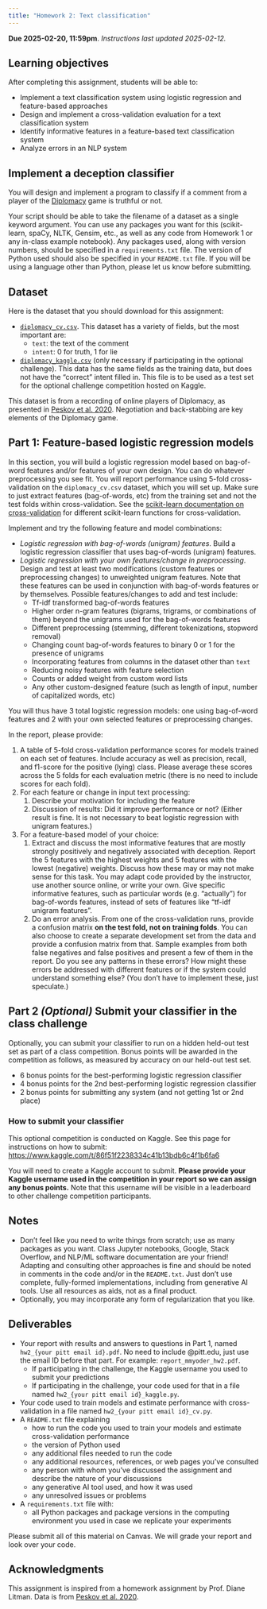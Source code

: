 ```yaml
---
title: "Homework 2: Text classification"
---
```


**Due 2025-02-20, 11:59pm**. *Instructions last updated 2025-02-12.*

## Learning objectives
After completing this assignment, students will be able to:

* Implement a text classification system using logistic regression and feature-based approaches
* Design and implement a cross-validation evaluation for a text classification system
* Identify informative features in a feature-based text classification system
* Analyze errors in an NLP system


## Implement a deception classifier
You will design and implement a program to classify if a comment from a player of the [Diplomacy](https://en.wikipedia.org/wiki/Diplomacy_(game)) game is truthful or not. 

Your script should be able to take the filename of a dataset as a single keyword argument.
You can use any packages you want for this (scikit-learn, spaCy, NLTK, Gensim, etc., as well as any code from Homework 1 or any in-class example notebook). Any packages used, along with version numbers, should be specified in a `requirements.txt` file. The version of Python used should also be specified in your `README.txt` file. If you will be using a language other than Python, please let us know before submitting. 

## Dataset
Here is the dataset that you should download for this assignment:

* [`diplomacy_cv.csv`](hw2/diplomacy_cv.csv). This dataset has a variety of fields, but the most important are:
	* `text`: the text of the comment
	* `intent`: 0 for truth, 1 for lie
* [`diplomacy_kaggle.csv`](hw2/diplomacy_kaggle.csv) (only necessary if participating in the optional challenge). This data has the same fields as the training data, but does not have the "correct" intent filled in. This file is to be used as a test set for the optional challenge competition hosted on Kaggle.

This dataset is from a recording of online players of Diplomacy, as presented in [Peskov et al. 2020](https://aclanthology.org/2020.acl-main.353/). Negotiation and back-stabbing are key elements of the Diplomacy game.

## Part 1: Feature-based logistic regression models
In this section, you will build a logistic regression model based on bag-of-word features and/or features of your own design. You can do whatever preprocessing you see fit. You will report performance using 5-fold cross-validation on the `diplomacy_cv.csv` dataset, which you will set up. Make sure to just extract features (bag-of-words, etc) from the training set and not the test folds within cross-validation.
See the [scikit-learn documentation on cross-validation](https://scikit-learn.org/stable/modules/cross_validation.html) for different scikit-learn functions for cross-validation. 

Implement and try the following feature and model combinations:

* *Logistic regression with bag-of-words (unigram) features*. Build a logistic regression classifier that uses bag-of-words (unigram) features.
* *Logistic regression with your own features/change in preprocessing*. Design and test at least two modifications (custom features or preprocessing changes) to unweighted unigram features. Note that these features can be used in conjunction with bag-of-words features or by themselves. Possible features/changes to add and test include:
	* Tf-idf transformed bag-of-words features
	* Higher order n-gram features (bigrams, trigrams, or combinations of them) beyond the unigrams used for the bag-of-words features
	* Different preprocessing (stemming, different tokenizations, stopword removal)
	* Changing count bag-of-words features to binary 0 or 1 for the presence of unigrams
	* Incorporating features from columns in the dataset other than `text`
	* Reducing noisy features with feature selection
	* Counts or added weight from custom word lists
	* Any other custom-designed feature (such as length of input, number of capitalized words, etc)

You will thus have 3 total logistic regression models: one using bag-of-word features and 2 with your own selected features or preprocessing changes.

In the report, please provide:

1. A table of 5-fold cross-validation performance scores for models trained on each set of features. Include accuracy as well as precision, recall, and f1-score for the positive (lying) class. Please average these scores across the 5 folds for each evaluation metric (there is no need to include scores for each fold).
1. For each feature or change in input text processing:
	1. Describe your motivation for including the feature
	1. Discussion of results: Did it improve performance or not? (Either result is fine. It is not necessary to beat logistic regression with unigram features.)
1. For a feature-based model of your choice:
	1. Extract and discuss the most informative features that are mostly strongly positively and negatively associated with deception. Report the 5 features with the highest weights and 5 features with the lowest (negative) weights. Discuss how these may or may not make sense for this task. You may adapt code provided by the instructor, use another source online, or write your own. Give specific informative features, such as particular words (e.g. "actually") for bag-of-words features, instead of sets of features like "tf-idf unigram features".
	1. Do an error analysis. From one of the cross-validation runs, provide a confusion matrix **on the test fold, not on training folds**. You can also choose to create a separate development set from the data and provide a confusion matrix from that. Sample examples from both false negatives and false positives and present a few of them in the report. Do you see any patterns in these errors? How might these errors be addressed with different features or if the system could understand something else? (You don’t have to implement these, just speculate.)


## Part 2 *(Optional)* Submit your classifier in the class challenge
Optionally, you can submit your classifier to run on a hidden held-out test set as part of a class competition. Bonus points will be awarded in the competition as follows, as measured by accuracy on our held-out test set.

* 6 bonus points for the best-performing logistic regression classifier
* 4 bonus points for the 2nd best-performing logistic regression classifier
* 2 bonus points for submitting any system (and not getting 1st or 2nd place)

### How to submit your classifier
This optional competition is conducted on Kaggle. See this page for instructions on how to submit: <https://www.kaggle.com/t/86f51f2238334c41b13bdb6c4f1b6fa6>

You will need to create a Kaggle account to submit. **Please provide your Kaggle username used in the competition in your report so we can assign any bonus points.** Note that this username will be visible in a leaderboard to other challenge competition participants.

## Notes

* Don't feel like you need to write things from scratch; use as many packages as you want. Class Jupyter notebooks, Google, Stack Overflow, and NLP/ML software documentation are your friend! Adapting and consulting other approaches is fine and should be noted in comments in the code and/or in the `README.txt`. Just don't use complete, fully-formed implementations, including from generative AI tools. Use all resources as aids, not as a final product.
* Optionally, you may incorporate any form of regularization that you like.


## Deliverables

* Your report with results and answers to questions in Part 1, named `hw2_{your pitt email id}.pdf`. No need to include @pitt.edu, just use the email ID before that part. For example: `report_mmyoder_hw2.pdf`.
	* If participating in the challenge, the Kaggle username you used to submit your predictions
	* If participating in the challenge, your code used for that in a file named `hw2_{your pitt email id}_kaggle.py`. 
* Your code used to train models and estimate performance with cross-validation in a file named `hw2_{your pitt email id}_cv.py`.
* A `README.txt` file explaining
	* how to run the code you used to train your models and estimate cross-validation performance
	* the version of Python used
	* any additional files needed to run the code
	* any additional resources, references, or web pages you've consulted
	* any person with whom you've discussed the assignment and describe the nature of your discussions
	* any generative AI tool used, and how it was used
	* any unresolved issues or problems
* A `requirements.txt` file with:
	* all Python packages and package versions in the computing environment you used in case we replicate your experiments

Please submit all of this material on Canvas. We will grade your report and look over your code.

<!--
## Grading
See rubric on Canvas.
-->

## Acknowledgments
This assignment is inspired from a homework assignment by Prof. Diane Litman. Data is from [Peskov et al. 2020](https://aclanthology.org/2020.acl-main.353/).
